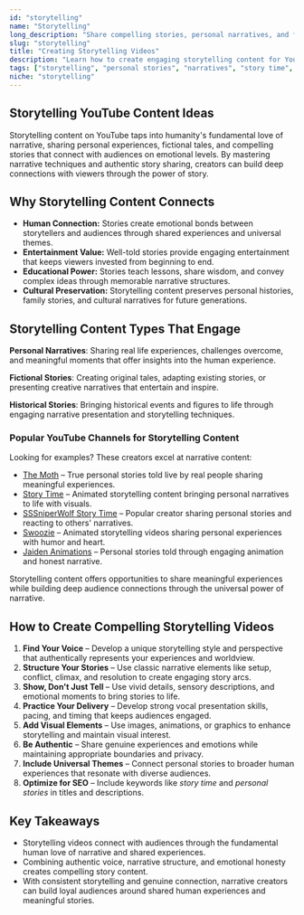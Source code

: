 ```yaml
---
id: "storytelling"
name: "Storytelling"
long_description: "Share compelling stories, personal narratives, and fictional tales that captivate audiences through the art of narrative and human connection."
slug: "storytelling"
title: "Creating Storytelling Videos"
description: "Learn how to create engaging storytelling content for YouTube—covering narrative techniques, personal stories, and compelling story formats."
tags: ["storytelling", "personal stories", "narratives", "story time", "creative writing", "oral storytelling", "story sharing"]
niche: "storytelling"
---
```


## Storytelling YouTube Content Ideas

Storytelling content on YouTube taps into humanity's fundamental love of narrative, sharing personal experiences, fictional tales, and compelling stories that connect with audiences on emotional levels. By mastering narrative techniques and authentic story sharing, creators can build deep connections with viewers through the power of story.

## Why Storytelling Content Connects

- **Human Connection:** Stories create emotional bonds between storytellers and audiences through shared experiences and universal themes.
- **Entertainment Value:** Well-told stories provide engaging entertainment that keeps viewers invested from beginning to end.
- **Educational Power:** Stories teach lessons, share wisdom, and convey complex ideas through memorable narrative structures.
- **Cultural Preservation:** Storytelling content preserves personal histories, family stories, and cultural narratives for future generations.

## Storytelling Content Types That Engage

**Personal Narratives**: Sharing real life experiences, challenges overcome, and meaningful moments that offer insights into the human experience.

**Fictional Stories**: Creating original tales, adapting existing stories, or presenting creative narratives that entertain and inspire.

**Historical Stories**: Bringing historical events and figures to life through engaging narrative presentation and storytelling techniques.

### Popular YouTube Channels for Storytelling Content

Looking for examples? These creators excel at narrative content:
- [The Moth](https://www.youtube.com/@TheMoth) – True personal stories told live by real people sharing meaningful experiences.
- [Story Time](https://www.youtube.com/@StoryTime) – Animated storytelling content bringing personal narratives to life with visuals.
- [SSSniperWolf Story Time](https://www.youtube.com/@SSSniperWolf) – Popular creator sharing personal stories and reacting to others' narratives.
- [Swoozie](https://www.youtube.com/@swoozie06) – Animated storytelling videos sharing personal experiences with humor and heart.
- [Jaiden Animations](https://www.youtube.com/@JaidenAnimations) – Personal stories told through engaging animation and honest narrative.

Storytelling content offers opportunities to share meaningful experiences while building deep audience connections through the universal power of narrative.

## How to Create Compelling Storytelling Videos

1. **Find Your Voice** – Develop a unique storytelling style and perspective that authentically represents your experiences and worldview.
2. **Structure Your Stories** – Use classic narrative elements like setup, conflict, climax, and resolution to create engaging story arcs.
3. **Show, Don't Just Tell** – Use vivid details, sensory descriptions, and emotional moments to bring stories to life.
4. **Practice Your Delivery** – Develop strong vocal presentation skills, pacing, and timing that keeps audiences engaged.
5. **Add Visual Elements** – Use images, animations, or graphics to enhance storytelling and maintain visual interest.
6. **Be Authentic** – Share genuine experiences and emotions while maintaining appropriate boundaries and privacy.
7. **Include Universal Themes** – Connect personal stories to broader human experiences that resonate with diverse audiences.
8. **Optimize for SEO** – Include keywords like *story time* and *personal stories* in titles and descriptions.

## Key Takeaways

- Storytelling videos connect with audiences through the fundamental human love of narrative and shared experiences.
- Combining authentic voice, narrative structure, and emotional honesty creates compelling story content.
- With consistent storytelling and genuine connection, narrative creators can build loyal audiences around shared human experiences and meaningful stories.